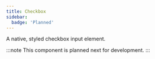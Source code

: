 ```yaml
---
title: Checkbox
sidebar:
  badge: 'Planned'
---
```


A native, styled checkbox input element.

:::note
This component is planned next for development.
:::
